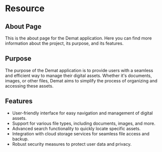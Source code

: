 # Resource

## About Page

This is the about page for the Demat application. Here you can find more information about the project, its purpose, and its features.

## Purpose

The purpose of the Demat application is to provide users with a seamless and efficient way to manage their digital assets. Whether it's documents, images, or other files, Demat aims to simplify the process of organizing and accessing these assets.

## Features

- User-friendly interface for easy navigation and management of digital assets.
- Support for various file types, including documents, images, and more.
- Advanced search functionality to quickly locate specific assets.
- Integration with cloud storage services for seamless file access and backup.
- Robust security measures to protect user data and privacy.


